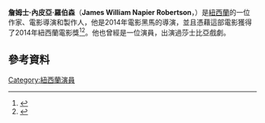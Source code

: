 {{Infobox person
|image = James-napier-robertson-the-dark-horse-0133.jpg
|imagesize    = 200px
| name        =   James Napier Robertson
| birth_name   = James William Napier Robertson
| birth_date   = {{Birth date and age|df=yes|1982|03|24}}
| birth_place  = [[紐西蘭|紐西蘭]][[奧克蘭|奧克蘭]]
| death_date   =
| death_place  =
| occupation  = 導演，編劇，演員
| yearsactive = 1995–現在
| spouse      =
| website     =
| module = 
}}
'''詹姆士·內皮亞·羅伯森'''（'''James William Napier Robertson'''，{{bd|1982年|3月24日}}）是[[紐西蘭|紐西蘭]]的一位作家、電影導演和製作人，他是2014年電影黑馬的導演，並且憑藉這部電影獲得了2014年紐西蘭電影獎<ref>{{cite web |author=Channel Feature |url=http://archive.channelmag.co.nz/channel-features-mainmenu-8/webpage-3715/seeing-the-light-behind-the-dark-horse |title=Seeing the Light Behind The Dark Horse |publisher=Archive.channelmag.co.nz |date= |accessdate=2016-04-18 |deadurl=yes |archiveurl=https://web.archive.org/web/20160422024906/http://archive.channelmag.co.nz/channel-features-mainmenu-8/webpage-3715/seeing-the-light-behind-the-dark-horse |archivedate=2016-04-22 }}</ref><ref>{{cite web |url=http://www.radionz.co.nz/national/programmes/ninetonoon/audio/20142914/film-review-with-dan-slevin |title=Film review with Dan Slevin |date=24 July 2014 |work=Radio New Zealand National |access-date=2016-05-01 |archive-date=2019-02-27 |archive-url=https://web.archive.org/web/20190227060623/https://www.radionz.co.nz/national/programmes/ninetonoon/audio/20142914/film-review-with-dan-slevin |dead-url=no }}</ref>。他也曾經是一位演員，出演過莎士比亞戲劇。
==參考資料==
{{reflist}}
[[Category:紐西蘭演員|Category:紐西蘭演員]]